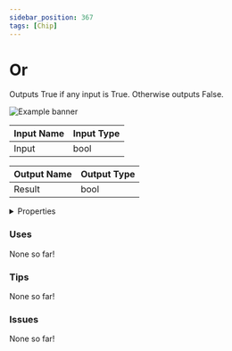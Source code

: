 ```yaml
---
sidebar_position: 367
tags: [Chip]
---
```


# Or

Outputs True if any input is True. Otherwise outputs False.



![Example banner](./assets/b5dcded0-eb2b-468d-a4b9-ffb1054f6214.svg)

| Input Name | Input Type |
|-----------|-----------|
| Input | bool |

| Output Name | Output Type |
|-----------|-----------|
| Result | bool |


<details>
  <summary>Properties</summary>
  <div>
    <div>
    <table>
      <thead>
        <tr>
          <th>Is beta required?</th>
          <th>❌</th>
        </tr>
        <tr>
          <th>Is this chip a trolling risk?</th>
          <th>❌</th>
        </tr>
        <tr>
          <th>Chip UUPD</th>
          <th>._uuid</th>
        </tr>
      </thead>
    </table>
    </div>
  </div>
</details>

### Uses

None so far!

### Tips

None so far!

### Issues

None so far!